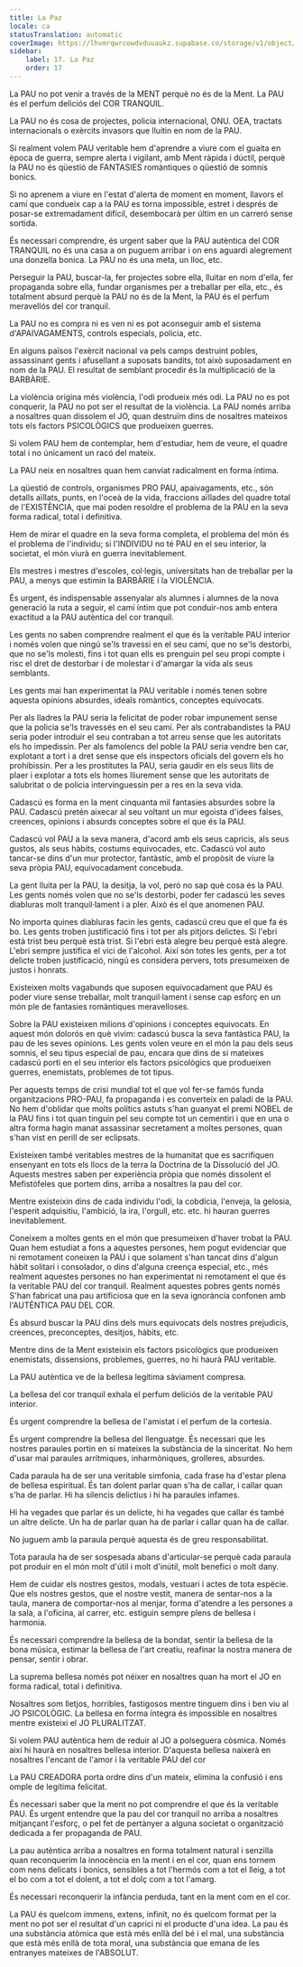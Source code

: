 ```yaml
---
title: La Paz
locale: ca
statusTranslation: automatic
coverImage: https://lhvmrqwrcowdvduuaukz.supabase.co/storage/v1/object/public/strapi-uploads/small_cover-educacion-fundamental.webp-2d51a7828a2b1309555be27f7e2a61a0.webp
sidebar:
    label: 17. La Paz
    order: 17
---
```

La PAU no pot venir a través de la MENT perquè no és de la Ment. La PAU és el perfum deliciós del COR TRANQUIL.

La PAU no és cosa de projectes, policia internacional, ONU. OEA, tractats internacionals o exèrcits invasors que lluitin en nom de la PAU.

Si realment volem PAU veritable hem d'aprendre a viure com el guaita en època de guerra, sempre alerta i vigilant, amb Ment ràpida i dúctil, perquè la PAU no és qüestió de FANTASIES romàntiques o qüestió de somnis bonics.

Si no aprenem a viure en l'estat d'alerta de moment en moment, llavors el camí que condueix cap a la PAU es torna impossible, estret i després de posar-se extremadament difícil, desembocarà per últim en un carreró sense sortida.

És necessari comprendre, és urgent saber que la PAU autèntica del COR TRANQUIL no és una casa a on puguem arribar i on ens aguardi alegrement una donzella bonica. La PAU no és una meta, un lloc, etc.

Perseguir la PAU, buscar-la, fer projectes sobre ella, lluitar en nom d'ella, fer propaganda sobre ella, fundar organismes per a treballar per ella, etc., és totalment absurd perquè la PAU no és de la Ment, la PAU és el perfum meravellós del cor tranquil.

La PAU no es compra ni es ven ni es pot aconseguir amb el sistema d'APAIVAGAMENTS, controls especials, policia, etc.

En alguns països l'exèrcit nacional va pels camps destruint pobles, assassinant gents i afusellant a suposats bandits, tot això suposadament en nom de la PAU. El resultat de semblant procedir és la multiplicació de la BARBÀRIE.

La violència origina més violència, l'odi produeix més odi. La PAU no es pot conquerir, la PAU no pot ser el resultat de la violència. La PAU només arriba a nosaltres quan dissolem el JO, quan destruïm dins de nosaltres mateixos tots els factors PSICOLÒGICS que produeixen guerres.

Si volem PAU hem de contemplar, hem d'estudiar, hem de veure, el quadre total i no únicament un racó del mateix.

La PAU neix en nosaltres quan hem canviat radicalment en forma íntima.

La qüestió de controls, organismes PRO PAU, apaivagaments, etc., són detalls aïllats, punts, en l'oceà de la vida, fraccions aïllades del quadre total de l'EXISTÈNCIA, que mai poden resoldre el problema de la PAU en la seva forma radical, total i definitiva.

Hem de mirar el quadre en la seva forma completa, el problema del món és el problema de l'individu; si l'INDIVIDU no té PAU en el seu interior, la societat, el món viurà en guerra inevitablement.

Els mestres i mestres d'escoles, col·legis, universitats han de treballar per la PAU, a menys que estimin la BARBÀRIE i la VIOLÈNCIA.

És urgent, és indispensable assenyalar als alumnes i alumnes de la nova generació la ruta a seguir, el camí íntim que pot conduir-nos amb entera exactitud a la PAU autèntica del cor tranquil.

Les gents no saben comprendre realment el que és la veritable PAU interior i només volen que ningú se'ls travessi en el seu camí, que no se'ls destorbi, que no se'ls molesti, fins i tot quan ells es prenguin pel seu propi compte i risc el dret de destorbar i de molestar i d'amargar la vida als seus semblants.

Les gents mai han experimentat la PAU veritable i només tenen sobre aquesta opinions absurdes, ideals romàntics, conceptes equivocats.

Per als lladres la PAU seria la felicitat de poder robar impunement sense que la policia se'ls travessés en el seu camí. Per als contrabandistes la PAU seria poder introduir el seu contraban a tot arreu sense que les autoritats els ho impedissin. Per als famolencs del poble la PAU seria vendre ben car, explotant a tort i a dret sense que els inspectors oficials del govern els ho prohibissin. Per a les prostitutes la PAU, seria gaudir en els seus llits de plaer i explotar a tots els homes lliurement sense que les autoritats de salubritat o de policia intervinguessin per a res en la seva vida.

Cadascú es forma en la ment cinquanta mil fantasies absurdes sobre la PAU. Cadascú pretén aixecar al seu voltant un mur egoista d'idees falses, creences, opinions i absurds conceptes sobre el que és la PAU.

Cadascú vol PAU a la seva manera, d'acord amb els seus capricis, als seus gustos, als seus hàbits, costums equivocades, etc. Cadascú vol auto tancar-se dins d'un mur protector, fantàstic, amb el propòsit de viure la seva pròpia PAU, equivocadament concebuda.

La gent lluita per la PAU, la desitja, la vol, però no sap què cosa és la PAU. Les gents només volen que no se'ls destorbi, poder fer cadascú les seves diabluras molt tranquil·lament i a pler. Això és el que anomenen PAU.

No importa quines diabluras facin les gents, cadascú creu que el que fa és bo. Les gents troben justificació fins i tot per als pitjors delictes. Si l'ebri està trist beu perquè està trist. Si l'ebri està alegre beu perquè està alegre. L'ebri sempre justifica el vici de l'alcohol. Així són totes les gents, per a tot delicte troben justificació, ningú es considera pervers, tots presumeixen de justos i honrats.

Existeixen molts vagabunds que suposen equivocadament que PAU és poder viure sense treballar, molt tranquil·lament i sense cap esforç en un món ple de fantasies romàntiques meravelloses.

Sobre la PAU existeixen milions d'opinions i conceptes equivocats. En aquest món dolorós en què vivim: cadascú busca la seva fantàstica PAU, la pau de les seves opinions. Les gents volen veure en el món la pau dels seus somnis, el seu tipus especial de pau, encara que dins de si mateixes cadascú porti en el seu interior els factors psicològics que produeixen guerres, enemistats, problemes de tot tipus.

Per aquests temps de crisi mundial tot el que vol fer-se famós funda organitzacions PRO-PAU, fa propaganda i es converteix en paladí de la PAU. No hem d'oblidar que molts polítics astuts s'han guanyat el premi NOBEL de la PAU fins i tot quan tinguin pel seu compte tot un cementiri i que en una o altra forma hagin manat assassinar secretament a moltes persones, quan s'han vist en perill de ser eclipsats.

Existeixen també veritables mestres de la humanitat que es sacrifiquen ensenyant en tots els llocs de la terra la Doctrina de la Dissolució del JO. Aquests mestres saben per experiència pròpia que només dissolent el Mefistófeles que portem dins, arriba a nosaltres la pau del cor.

Mentre existeixin dins de cada individu l'odi, la cobdícia, l'enveja, la gelosia, l'esperit adquisitiu, l'ambició, la ira, l'orgull, etc. etc. hi hauran guerres inevitablement.

Coneixem a moltes gents en el món que presumeixen d'haver trobat la PAU. Quan hem estudiat a fons a aquestes persones, hem pogut evidenciar que ni remotament coneixen la PAU i que solament s'han tancat dins d'algun hàbit solitari i consolador, o dins d'alguna creença especial, etc., més realment aquestes persones no han experimentat ni remotament el que és la veritable PAU del cor tranquil. Realment aquestes pobres gents només S'han fabricat una pau artificiosa que en la seva ignorància confonen amb l'AUTÈNTICA PAU DEL COR.

És absurd buscar la PAU dins dels murs equivocats dels nostres prejudicis, creences, preconceptes, desitjos, hàbits, etc.

Mentre dins de la Ment existeixin els factors psicològics que produeixen enemistats, dissensions, problemes, guerres, no hi haurà PAU veritable.

La PAU autèntica ve de la bellesa legítima sàviament compresa.

La bellesa del cor tranquil exhala el perfum deliciós de la veritable PAU interior.

És urgent comprendre la bellesa de l'amistat i el perfum de la cortesia.

És urgent comprendre la bellesa del llenguatge. És necessari que les nostres paraules portin en si mateixes la substància de la sinceritat. No hem d'usar mai paraules arrítmiques, inharmòniques, grolleres, absurdes.

Cada paraula ha de ser una veritable simfonia, cada frase ha d'estar plena de bellesa espiritual. És tan dolent parlar quan s'ha de callar, i callar quan s'ha de parlar. Hi ha silencis delictius i hi ha paraules infames.

Hi ha vegades que parlar és un delicte, hi ha vegades que callar és també un altre delicte. Un ha de parlar quan ha de parlar i callar quan ha de callar.

No juguem amb la paraula perquè aquesta és de greu responsabilitat.

Tota paraula ha de ser sospesada abans d'articular-se perquè cada paraula pot produir en el món molt d'útil i molt d'inútil, molt benefici o molt dany.

Hem de cuidar els nostres gestos, modals, vestuari i actes de tota espècie. Que els nostres gestos, que el nostre vestit, manera de sentar-nos a la taula, manera de comportar-nos al menjar, forma d'atendre a les persones a la sala, a l'oficina, al carrer, etc. estiguin sempre plens de bellesa i harmonia.

És necessari comprendre la bellesa de la bondat, sentir la bellesa de la bona música, estimar la bellesa de l'art creatiu, reafinar la nostra manera de pensar, sentir i obrar.

La suprema bellesa només pot néixer en nosaltres quan ha mort el JO en forma radical, total i definitiva.

Nosaltres som lletjos, horribles, fastigosos mentre tinguem dins i ben viu al JO PSICOLÒGIC. La bellesa en forma íntegra és impossible en nosaltres mentre existeixi el JO PLURALITZAT.

Si volem PAU autèntica hem de reduir al JO a polseguera còsmica. Només així hi haurà en nosaltres bellesa interior. D'aquesta bellesa naixerà en nosaltres l'encant de l'amor i la veritable PAU del cor

La PAU CREADORA porta ordre dins d'un mateix, elimina la confusió i ens omple de legítima felicitat.

És necessari saber que la ment no pot comprendre el que és la veritable PAU. És urgent entendre que la pau del cor tranquil no arriba a nosaltres mitjançant l'esforç, o pel fet de pertànyer a alguna societat o organització dedicada a fer propaganda de PAU.

La pau autèntica arriba a nosaltres en forma totalment natural i senzilla quan reconquerim la innocència en la ment i en el cor, quan ens tornem com nens delicats i bonics, sensibles a tot l'hermós com a tot el lleig, a tot el bo com a tot el dolent, a tot el dolç com a tot l'amarg.

És necessari reconquerir la infància perduda, tant en la ment com en el cor.

La PAU és quelcom immens, extens, infinit, no és quelcom format per la ment no pot ser el resultat d'un caprici ni el producte d'una idea. La pau és una substància atòmica que està més enllà del bé i el mal, una substància que està més enllà de tota moral, una substància que emana de les entranyes mateixes de l'ABSOLUT.

